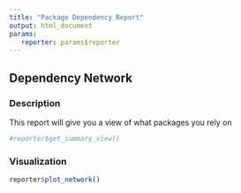 ```yaml
---
title: "Package Dependency Report"
output: html_document
params: 
   reporter: params$reporter
---
```


## Dependency Network


### Description
This report will give you a view of what packages you rely on


```r
#reporter$get_summary_view()
```

### Visualization

```r
reporter$plot_network()
```